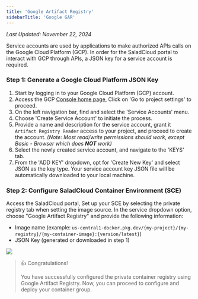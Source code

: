 ```yaml
---
title: 'Google Artifact Registry'
sidebarTitle: 'Google GAR'
---
```


_Last Updated: November 22, 2024_

Service accounts are used by applications to make authorized APIs calls on the Google Cloud Platform (GCP). In order for
the SaladCloud portal to interact with GCP through APIs, a JSON key for a service account is required.

### Step 1: Generate a Google Cloud Platform JSON Key

1. Start by logging in to your Google Cloud Platform (GCP) account.
2. Access the GCP [Console home page](https://console.cloud.google.com), Click on 'Go to project settings' to proceed.
3. On the left navigation bar, find and select the 'Service Accounts' menu.
4. Choose 'Create Service Account' to initiate the process.
5. Provide a name and description for the service account, grant it `Artifact Registry Reader` access to your project,
   and proceed to create the account. _(Note: Most read/write permissions should work, except Basic - Browser which does
   **NOT** work)_
6. Select the newly created service account, and navigate to the 'KEYS' tab.
7. From the 'ADD KEY' dropdown, opt for 'Create New Key' and select JSON as the key type. Your service account key JSON
   file will be automatically downloaded to your local machine.

### Step 2: Configure SaladCloud Container Environment (SCE)

Access the SaladCloud portal, Set up your SCE by selecting the private registry tab when setting the image source. In
the service dropdown option, choose "Google Artifact Registry" and provide the following information:

- Image name (example: `us-central1-docker.pkg.dev/{my-project}/{my-registry}/{my-container-image}:{version/latest}`)
- JSON Key (generated or downloaded in step 1)

<img src="/container-engine/images/configure-gar.png" />

> 👍 Congratulations!
>
> You have successfully configured the private container registry using Google Artifact Registry. Now, you can proceed
> to configure and deploy your container group.

